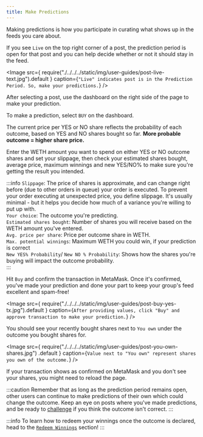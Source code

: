 ```yaml
---
title: Make Predictions
---
```



Making predictions is how you participate in curating what shows
up in the feeds you care about.

If you see `Live` on the top right corner of a post, the prediction
period is open for that post and you can help decide whether or not it
should stay in the feed.

<Image
	src={
		require("./../../../static/img/user-guides/post-live-text.jpg").default
	}
	caption={`"Live" indicates post is in the Prediction Period. So, make your predictions.`}
/>

After selecting a post, use the dashboard on the right side of the page
to make your prediction.

To make a prediction, select `BUY` on the dashboard.

The current price per YES or NO share reflects the probability of each
outcome, based on YES and NO shares bought so far. **More probable
outcome = higher share price.**

Enter the WETH amount you want to spend on either YES or NO outcome shares
and set your slippage, then check your estimated shares bought, average
price, maximum winnings and new YES/NO% to make sure you're getting the result you intended.

:::info
`Slippage`: The price of shares is approximate, and can change right before (due to
other orders in queue) your order is executed. To prevent your order executing at
unexpected price, you define slippage. It's usually minimal - but it helps you
decide how much of a variance you're willing to put up with. <br/>
`Your choice`: The outcome you're predicting. <br/>
`Estimated shares bought`: Number of shares you will receive based on the WETH
amount you've entered. <br/>
`Avg. price per share`: Price per outcome share in WETH. <br/>
`Max. potential winnings`: Maximum WETH you could win, if your prediction is
correct <br/>
`New YES% Probability`/ `New NO % Probability`: Shows how the shares you're buying
will impact the outcome probability.<br/>
:::

Hit `Buy` and confirm the transaction in MetaMask. Once it's confirmed, you've made your
prediction and done your part to keep your group's feed excellent and spam-free!

<Image
	src={
		require("./../../../static/img/user-guides/post-buy-yes-tx.jpg").default
	}
	caption={`After providing values, click "Buy" and approve transaction to make your prediction.`}
/>

You should see your recently bought shares next to `You own` under the outcome
you bought shares for.

<Image
	src={
		require("./../../../static/img/user-guides/post-you-own-shares.jpg")
			.default
	}
	caption={`Value next to "You own" represent shares you own of the outcome.`}
/>

If your transaction shows as confirmed on MetaMask and you don't see your shares,
you might need to reload the page.

:::caution
Remember that as long as the prediction period remains open, other users can
continue to make predictions of their own which could change the outcome.
Keep an eye on posts where you've made predictions, and be ready to
[challenge](challenges) if you think the outcome isn't correct.
:::

:::info
To learn how to redeem your winnings once the outcome is declared, head
to the [`Redeem Winnings`](redeem) section!
:::

